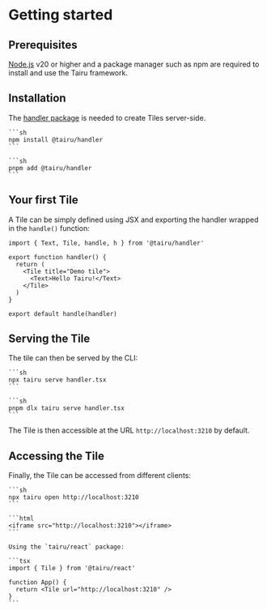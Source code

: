 
# Getting started

## Prerequisites

[Node.js](https://nodejs.org/en) v20 or higher and a package manager such as npm are required to install and use the Tairu framework.

## Installation

The [handler package](./api/handler.md) is needed to create Tiles server-side.

<Tabs groupId="package-manager">
  <TabItem value="npm" label="npm" default>
    
    ```sh
    npm install @tairu/handler
    ```

  </TabItem>
  <TabItem value="pnpm">
  
    ```sh
    pnpm add @tairu/handler
    ```
  
  </TabItem>
</Tabs>

## Your first Tile

A Tile can be simply defined using JSX and exporting the handler wrapped in the `handle()` function:

```tsx handler.tsx
import { Text, Tile, handle, h } from '@tairu/handler'

export function handler() {
  return (
    <Tile title="Demo tile">
      <Text>Hello Tairu!</Text>
    </Tile>
  )
}

export default handle(handler)
```

## Serving the Tile

The tile can then be served by the CLI:

<Tabs groupId="package-manager">
  <TabItem value="npm" label="npm" default>
    
    ```sh
    npx tairu serve handler.tsx
    ```

  </TabItem>
  <TabItem value="pnpm">
  
    ```sh
    pnpm dlx tairu serve handler.tsx
    ```
  
  </TabItem>
</Tabs>

The Tile is then accessible at the URL `http://localhost:3210` by default.

## Accessing the Tile

Finally, the Tile can be accessed from different clients:

<Tabs groupId="client">
  <TabItem value="cli" label="Tairu CLI" default>
    
    ```sh
    npx tairu open http://localhost:3210
    ```

  </TabItem>
  <TabItem value="browser" label="Web browser embed">
  
    ```html
    <iframe src="http://localhost:3210"></iframe>
    ```
  
  </TabItem>
  <TabItem value="react" value="React embed">

    Using the `tairu/react` package:

    ```tsx
    import { Tile } from '@tairu/react'

    function App() {
      return <Tile url="http://localhost:3210" />
    }
    ```

  </TabItem>
</Tabs>
